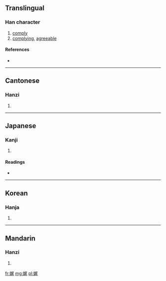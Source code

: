 ==Translingual==

===Han character===
{{Han char|rn=38|rad=女|as=07|sn=10|four=4741<sub>4</sub>|canj=女尸竹山 (VSHU)}}

# [[comply]]
# [[complying]], [[agreeable]]

====References====
* {{Han ref|kx=0262.090|dkj=06297|dj=0529.010|hdz=21054.060|uh=5A13|ud=23059|bh=AE55|bd=44629}}

----

==Cantonese==

===Hanzi===
{{yue-hanzi|jyut=|y=mei5}}

# {{defn|Cantonese|sort=女07}}

----

==Japanese==

===Kanji===
{{ja-kanji|grade=|rs=女07}}

# {{defn|Japanese|sort=女07}}

====Readings====
* {{ja-readings|on=[[び]] (bi), [[み]] (mi), [[き]] (ki)|kun=[[すなお]] (sunao), [[したがう]] (shitagau), [[うつくしい]] (utsukushii)}}

----

==Korean==

===Hanja===
{{ko-hanja|hangeul=미|rv=mi|mr=mi}}

# {{defn|Korean|sort=女07}}

----

==Mandarin==

===Hanzi===
{{cmn-hanzi|pin=[[wěi]] ([[wei3]])|wg=wei<sup>3</sup>}}

# {{defn|Mandarin|sort=女07}}

[[fr:娓]]
[[mg:娓]]
[[pl:娓]]